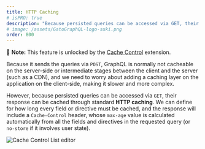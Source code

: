 ```yaml
---
title: HTTP Caching
# isPRO: true
description: "Because persisted queries can be accessed via GET, their response can be cached through standard HTTP caching."
# image: /assets/GatoGraphQL-logo-suki.png
order: 800
---
```


📣 **Note:** This feature is unlocked by the [Cache Control](../../../extensions/cache-control/) extension.

Because it sends the queries via `POST`, GraphQL is normally not cacheable on the server-side or intermediate stages between the client and the server (such as a CDN), and we need to worry about adding a caching layer on the application on the client-side, making it slower and more complex.

However, because persisted queries can be accessed via `GET`, their response can be cached through standard **HTTP caching**. We can define for how long every field or directive must be cached, and the response will include a `Cache-Control` header, whose `max-age` value is calculated automatically from all the fields and directives in the requested query (or `no-store` if it involves user state).

![Cache Control List editor](/assets/extensions/upstream-pro/cache-control-list.png "Cache Control List editor")
